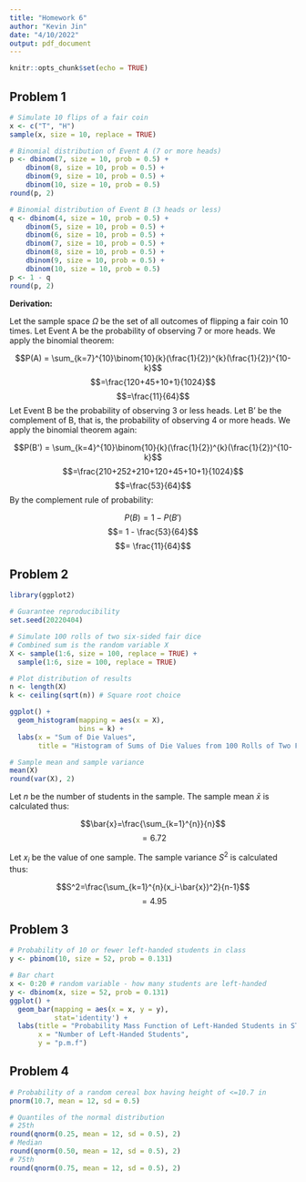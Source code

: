 ```yaml
---
title: "Homework 6"
author: "Kevin Jin"
date: "4/10/2022"
output: pdf_document
---
```


```r
knitr::opts_chunk$set(echo = TRUE)
```

## Problem 1
```r
# Simulate 10 flips of a fair coin
x <- c("T", "H")
sample(x, size = 10, replace = TRUE)

# Binomial distribution of Event A (7 or more heads)
p <- dbinom(7, size = 10, prob = 0.5) +
    dbinom(8, size = 10, prob = 0.5) +
    dbinom(9, size = 10, prob = 0.5) +
    dbinom(10, size = 10, prob = 0.5) 
round(p, 2)

# Binomial distribution of Event B (3 heads or less) 
q <- dbinom(4, size = 10, prob = 0.5) +
    dbinom(5, size = 10, prob = 0.5) +
    dbinom(6, size = 10, prob = 0.5) +
    dbinom(7, size = 10, prob = 0.5) + 
    dbinom(8, size = 10, prob = 0.5) +
    dbinom(9, size = 10, prob = 0.5) +
    dbinom(10, size = 10, prob = 0.5) 
p <- 1 - q
round(p, 2)
```

**Derivation:** 

Let the sample space $\Omega$ be the set of all outcomes of flipping a fair 
coin 10 times. Let Event A be the probability of observing 7 or more heads. 
We apply the binomial theorem:

$$P(A) = \sum_{k=7}^{10}\binom{10}{k}(\frac{1}{2})^{k}(\frac{1}{2})^{10-k}$$
$$=\frac{120+45+10+1}{1024}$$
$$=\frac{11}{64}$$
Let Event B be the probability of observing 3 or less heads. Let B' be the 
complement of B, that is, the probability of observing 4 or more heads. We 
apply the binomial theorem again: 

$$P(B') = \sum_{k=4}^{10}\binom{10}{k}(\frac{1}{2})^{k}(\frac{1}{2})^{10-k}$$
$$=\frac{210+252+210+120+45+10+1}{1024}$$
$$=\frac{53}{64}$$
By the complement rule of probability: 

$$P(B) = 1-P(B')$$
$$= 1 - \frac{53}{64}$$
$$= \frac{11}{64}$$

## Problem 2
```r
library(ggplot2)

# Guarantee reproducibility
set.seed(20220404)

# Simulate 100 rolls of two six-sided fair dice
# Combined sum is the random variable X
X <- sample(1:6, size = 100, replace = TRUE) + 
  sample(1:6, size = 100, replace = TRUE)

# Plot distribution of results
n <- length(X)
k <- ceiling(sqrt(n)) # Square root choice

ggplot() + 
  geom_histogram(mapping = aes(x = X),
                 bins = k) + 
  labs(x = "Sum of Die Values",
       title = "Histogram of Sums of Die Values from 100 Rolls of Two Fair Dice")

# Sample mean and sample variance
mean(X)
round(var(X), 2)
```

Let $n$ be the number of students in the sample. The sample mean $\bar{x}$ is 
calculated thus: 

$$\bar{x}=\frac{\sum_{k=1}^{n}}{n}$$
$$=6.72$$

Let $x_i$ be the value of one sample. The sample variance $S^2$ is calculated 
thus:

$$S^2=\frac{\sum_{k=1}^{n}(x_i-\bar{x})^2}{n-1}$$
$$=4.95$$

## Problem 3
```r
# Probability of 10 or fewer left-handed students in class
y <- pbinom(10, size = 52, prob = 0.131)
```

```r
# Bar chart
x <- 0:20 # random variable - how many students are left-handed
y <- dbinom(x, size = 52, prob = 0.131)
ggplot() +
  geom_bar(mapping = aes(x = x, y = y),
           stat='identity') + 
  labs(title = "Probability Mass Function of Left-Handed Students in STAT 3355",
       x = "Number of Left-Handed Students",
       y = "p.m.f")
```

## Problem 4
```r
# Probability of a random cereal box having height of <=10.7 in
pnorm(10.7, mean = 12, sd = 0.5)
```

```r
# Quantiles of the normal distribution
# 25th
round(qnorm(0.25, mean = 12, sd = 0.5), 2)
# Median
round(qnorm(0.50, mean = 12, sd = 0.5), 2)
# 75th
round(qnorm(0.75, mean = 12, sd = 0.5), 2)
```
